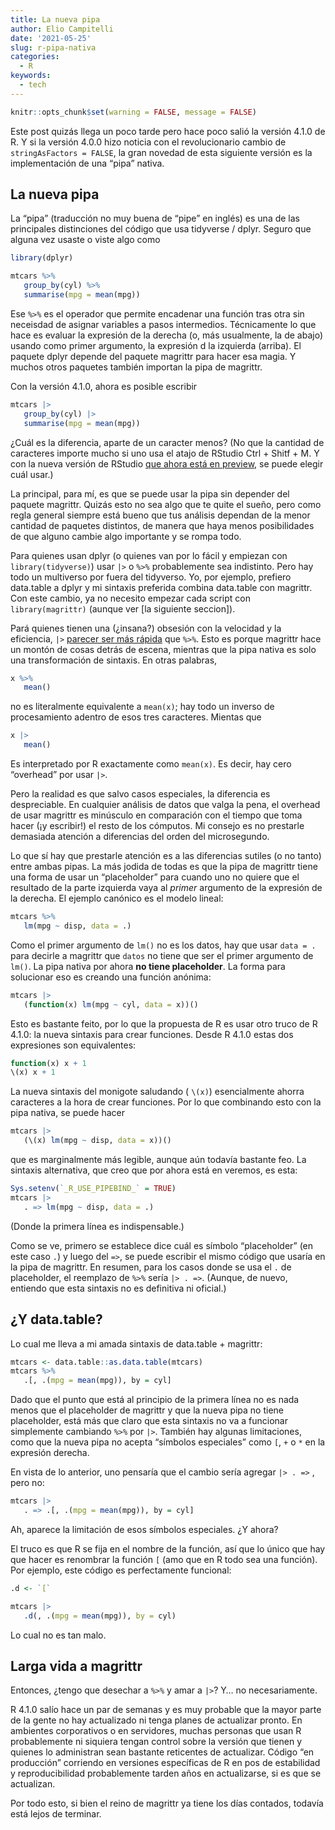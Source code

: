 ```yaml
---
title: La nueva pipa
author: Elio Campitelli
date: '2021-05-25'
slug: r-pipa-nativa
categories:
  - R
keywords:
  - tech
---
```


```r
knitr::opts_chunk$set(warning = FALSE, message = FALSE)
```

Este post quizás llega un poco tarde pero hace poco salió la versión 4.1.0 de R.
Y si la versión 4.0.0 hizo noticia con el revolucionario cambio de `stringAsFactors = FALSE`, la gran novedad de esta siguiente versión es la implementación de una "pipa" nativa.

## La nueva pipa

La "pipa" (traducción no muy buena de "pipe" en inglés) es una de las principales distinciones del código que usa tidyverse / dplyr.
Seguro que alguna vez usaste o viste algo como

```r
library(dplyr) 

mtcars %>%
   group_by(cyl) %>% 
   summarise(mpg = mean(mpg)) 
```

Ese `%>%` es el operador que permite encadenar una función tras otra sin neceisdad de asignar variables a pasos intermedios.
Técnicamente lo que hace es evaluar la expresión de la derecha (o, más usualmente, la de abajo) usando como primer argumento, la expresión d la izquierda (arriba).
El paquete dplyr depende del paquete magrittr para hacer esa magia.
Y muchos otros paquetes también importan la pipa de magrittr.

Con la versión 4.1.0, ahora es posible escribir

```r
mtcars |>
   group_by(cyl) |>
   summarise(mpg = mean(mpg))
```

¿Cuál es la diferencia, aparte de un caracter menos?
(No que la cantidad de caracteres importe mucho si uno usa el atajo de RStudio Ctrl + Shitf + M. Y con la nueva versión de RStudio [que ahora está en preview](https://web.archive.org/web/20210525152348/https://www.rstudio.com/products/rstudio/download/preview/), se puede elegir cuál usar.)

La principal, para mí, es que se puede usar la pipa sin depender del paquete magrittr.
Quizás esto no sea algo que te quite el sueño, pero como regla general siempre está bueno que tus análisis dependan de la menor cantidad de paquetes distintos, de manera que haya menos posibilidades de que alguno cambie algo importante y se rompa todo.

Para quienes usan dplyr (o quienes van por lo fácil y empiezan con `library(tidyverse)`) usar `|>` o `%>%` probablemente sea indistinto.
Pero hay todo un multiverso por fuera del tidyverso.
Yo, por ejemplo, prefiero data.table a dplyr y mi sintaxis preferida combina data.table con magrittr.
Con este cambio, ya no necesito empezar cada script con `library(magrittr)` (aunque ver [la siguiente seccion]).

Pará quienes tienen una (¿insana?) obsesión con la velocidad y la eficiencia, `|>` [parecer ser más rápida](https://michaelbarrowman.co.uk/post/the-new-base-pipe/) que `%>%`.
Esto es porque magrittr hace un montón de cosas detrás de escena, mientras que la pipa nativa es solo una transformación de sintaxis.
En otras palabras,

```r
x %>%
   mean()
```

no es literalmente equivalente a `mean(x)`; hay todo un inverso de procesamiento adentro de esos tres caracteres.
Mientas que

```r
x |> 
   mean()
```

Es interpretado por R exactamente como `mean(x)`.
Es decir, hay cero "overhead" por usar `|>`.

Pero la realidad es que salvo casos especiales, la diferencia es despreciable.
En cualquier análisis de datos que valga la pena, el overhead de usar magrittr es minúsculo en comparación con el tiempo que toma hacer (¡y escribir!) el resto de los cómputos.
Mi consejo es no prestarle demasiada atención a diferencias del orden del microsegundo.

Lo que sí hay que prestarle atención es a las diferencias sutiles (o no tanto) entre ambas pipas.
La más jodida de todas es que la pipa de magrittr tiene una forma de usar un "placeholder" para cuando uno no quiere que el resultado de la parte izquierda vaya al *primer* argumento de la expresión de la derecha.
El ejemplo canónico es el modelo lineal:

```r
mtcars %>% 
   lm(mpg ~ disp, data = .)
```

Como el primer argumento de `lm()` no es los datos, hay que usar `data = .` para decirle a magrittr que `datos` no tiene que ser el primer argumento de `lm()`.
La pipa nativa por ahora **no tiene placeholder**.
La forma para solucionar eso es creando una función anónima:

```r
mtcars |> 
   (function(x) lm(mpg ~ cyl, data = x))()
```

Esto es bastante feito, por lo que la propuesta de R es usar otro truco de R 4.1.0: la nueva sintaxis para crear funciones.
Desde R 4.1.0 estas dos expresiones son equivalentes:

```r
function(x) x + 1 
\(x) x + 1
```

La nueva sintaxis del monigote saludando ( `\(x)`) esencialmente ahorra caracteres a la hora de crear funciones.
Por lo que combinando esto con la pipa nativa, se puede hacer

```r
mtcars |> 
   (\(x) lm(mpg ~ disp, data = x))()
```

que es marginalmente más legible, aunque aún todavía bastante feo.
La sintaxis alternativa, que creo que por ahora está en veremos, es esta:

```r
Sys.setenv(`_R_USE_PIPEBIND_` = TRUE) 
mtcars |> 
   . => lm(mpg ~ disp, data = .)
```

(Donde la primera línea es indispensable.)

Como se ve, primero se establece dice cuál es símbolo "placeholder" (en este caso `.`) y luego del `=>`, se puede escribir el mismo código que usaría en la pipa de magrittr.
En resumen, para los casos donde se usa el `.` de placeholder, el reemplazo de `%>%` sería `|> . =>`.
(Aunque, de nuevo, entiendo que esta sintaxis no es definitiva ni oficial.)

## ¿Y data.table?

Lo cual me lleva a mi amada sintaxis de data.table + magrittr:

```r
mtcars <- data.table::as.data.table(mtcars)
mtcars %>% 
   .[, .(mpg = mean(mpg)), by = cyl]
```

Dado que el punto que está al principio de la primera línea no es nada menos que el placeholder de magrittr y que la nueva pipa no tiene placeholder, está más que claro que esta sintaxis no va a funcionar simplemente cambiando `%>%` por `|>`.
También hay algunas limitaciones, como que la nueva pipa no acepta "símbolos especiales" como `[`, `+` o `*` en la expresión derecha.

En vista de lo anterior, uno pensaría que el cambio sería agregar `|> . =>` , pero no:

```r
mtcars |> 
   . => .[, .(mpg = mean(mpg)), by = cyl]
```

Ah, aparece la limitación de esos símbolos especiales.
¿Y ahora?

El truco es que R se fija en el nombre de la función, así que lo único que hay que hacer es renombrar la función `[` (amo que en R todo sea una función).
Por ejemplo, este código es perfectamente funcional:

```r
.d <- `[` 

mtcars |> 
   .d(, .(mpg = mean(mpg)), by = cyl) 
```

Lo cual no es tan malo.

## Larga vida a magrittr

Entonces, ¿tengo que desechar a `%>%` y amar a `|>`?
Y... no necesariamente.

R 4.1.0 salío hace un par de semanas y es muy probable que la mayor parte de la gente no hay actualizado ni tenga planes de actualizar pronto.
En ambientes corporativos o en servidores, muchas personas que usan R probablemente ni siquiera tengan control sobre la versión que tienen y quienes lo administran sean bastante reticentes de actualizar.
Código "en producción" corriendo en versiones específicas de R en pos de estabilidad y reproducibilidad probablemente tarden años en actualizarse, si es que se actualizan.

Por todo esto, si bien el reino de magrittr ya tiene los días contados, todavía está lejos de terminar.
